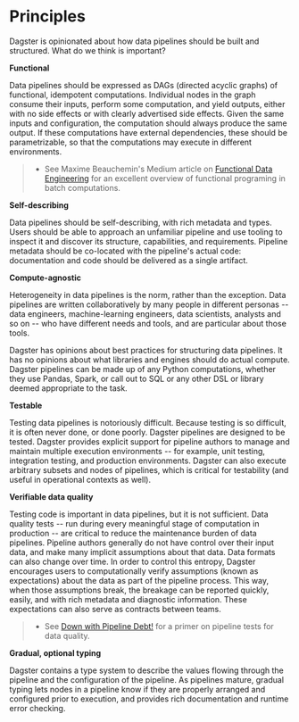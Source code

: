 Principles
==========

Dagster is opinionated about how data pipelines should be built and
structured. What do we think is important?

**Functional**

Data pipelines should be expressed as DAGs (directed acyclic graphs) of
functional, idempotent computations. Individual nodes in the graph
consume their inputs, perform some computation, and yield outputs,
either with no side effects or with clearly advertised side effects.
Given the same inputs and configuration, the computation should always
produce the same output. If these computations have external
dependencies, these should be parametrizable, so that the computations
may execute in different environments.

> -   See Maxime Beauchemin\'s Medium article on [Functional Data
>     Engineering](https://bit.ly/2LxDgnr) for an excellent overview of
>     functional programing in batch computations.

**Self-describing**

Data pipelines should be self-describing, with rich metadata and types.
Users should be able to approach an unfamiliar pipeline and use tooling
to inspect it and discover its structure, capabilities, and
requirements. Pipeline metadata should be co-located with the
pipeline\'s actual code: documentation and code should be delivered as a
single artifact.

**Compute-agnostic**

Heterogeneity in data pipelines is the norm, rather than the exception.
Data pipelines are written collaboratively by many people in different
personas \-- data engineers, machine-learning engineers, data
scientists, analysts and so on \-- who have different needs and tools,
and are particular about those tools.

Dagster has opinions about best practices for structuring data
pipelines. It has no opinions about what libraries and engines should do
actual compute. Dagster pipelines can be made up of any Python
computations, whether they use Pandas, Spark, or call out to SQL or any
other DSL or library deemed appropriate to the task.

**Testable**

Testing data pipelines is notoriously difficult. Because testing is so
difficult, it is often never done, or done poorly. Dagster pipelines are
designed to be tested. Dagster provides explicit support for pipeline
authors to manage and maintain multiple execution environments \-- for
example, unit testing, integration testing, and production environments.
Dagster can also execute arbitrary subsets and nodes of pipelines, which
is critical for testability (and useful in operational contexts as
well).

**Verifiable data quality**

Testing code is important in data pipelines, but it is not sufficient.
Data quality tests \-- run during every meaningful stage of computation
in production \-- are critical to reduce the maintenance burden of data
pipelines. Pipeline authors generally do not have control over their
input data, and make many implicit assumptions about that data. Data
formats can also change over time. In order to control this entropy,
Dagster encourages users to computationally verify assumptions (known as
expectations) about the data as part of the pipeline process. This way,
when those assumptions break, the breakage can be reported quickly,
easily, and with rich metadata and diagnostic information. These
expectations can also serve as contracts between teams.

> -   See [Down with Pipeline Debt!](https://bit.ly/2mxDS1R) for a
>     primer on pipeline tests for data quality.

**Gradual, optional typing**

Dagster contains a type system to describe the values flowing through
the pipeline and the configuration of the pipeline. As pipelines mature,
gradual typing lets nodes in a pipeline know if they are properly
arranged and configured prior to execution, and provides rich
documentation and runtime error checking.
